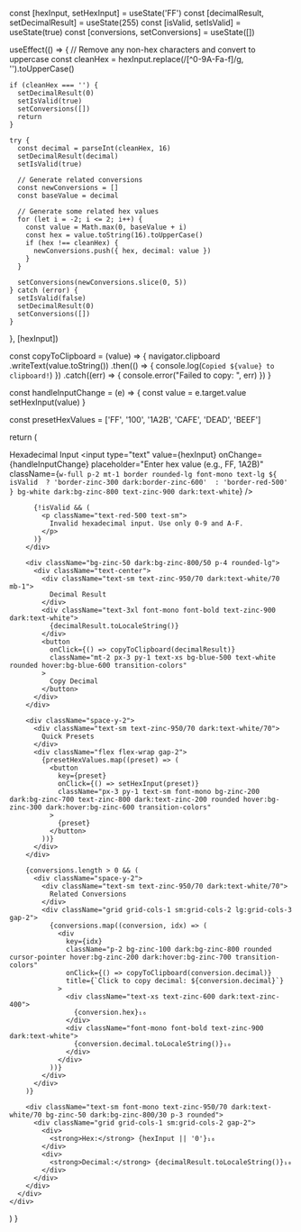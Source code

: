   const [hexInput, setHexInput] = useState('FF')
  const [decimalResult, setDecimalResult] = useState(255)
  const [isValid, setIsValid] = useState(true)
  const [conversions, setConversions] = useState([])

  useEffect(() => {
    // Remove any non-hex characters and convert to uppercase
    const cleanHex = hexInput.replace(/[^0-9A-Fa-f]/g, '').toUpperCase()
    
    if (cleanHex === '') {
      setDecimalResult(0)
      setIsValid(true)
      setConversions([])
      return
    }

    try {
      const decimal = parseInt(cleanHex, 16)
      setDecimalResult(decimal)
      setIsValid(true)
      
      // Generate related conversions
      const newConversions = []
      const baseValue = decimal
      
      // Generate some related hex values
      for (let i = -2; i <= 2; i++) {
        const value = Math.max(0, baseValue + i)
        const hex = value.toString(16).toUpperCase()
        if (hex !== cleanHex) {
          newConversions.push({ hex, decimal: value })
        }
      }
      
      setConversions(newConversions.slice(0, 5))
    } catch (error) {
      setIsValid(false)
      setDecimalResult(0)
      setConversions([])
    }
  }, [hexInput])

  const copyToClipboard = (value) => {
    navigator.clipboard
      .writeText(value.toString())
      .then(() => {
        console.log(`Copied ${value} to clipboard!`)
      })
      .catch((err) => {
        console.error("Failed to copy: ", err)
      })
  }

  const handleInputChange = (e) => {
    const value = e.target.value
    setHexInput(value)
  }

  const presetHexValues = ['FF', '100', '1A2B', 'CAFE', 'DEAD', 'BEEF']

  return (
    <div className="p-4 border dark:border-zinc-950/80 rounded-xl not-prose">
      <div className="space-y-4">
        <div className="space-y-2">
          <label className="block text-sm text-zinc-950/70 dark:text-white/70">
            Hexadecimal Input
            <input
              type="text"
              value={hexInput}
              onChange={handleInputChange}
              placeholder="Enter hex value (e.g., FF, 1A2B)"
              className={`w-full p-2 mt-1 border rounded-lg font-mono text-lg ${
                isValid 
                  ? 'border-zinc-300 dark:border-zinc-600' 
                  : 'border-red-500'
              } bg-white dark:bg-zinc-800 text-zinc-900 dark:text-white`}
            />
          </label>
          
          {!isValid && (
            <p className="text-red-500 text-sm">
              Invalid hexadecimal input. Use only 0-9 and A-F.
            </p>
          )}
        </div>

        <div className="bg-zinc-50 dark:bg-zinc-800/50 p-4 rounded-lg">
          <div className="text-center">
            <div className="text-sm text-zinc-950/70 dark:text-white/70 mb-1">
              Decimal Result
            </div>
            <div className="text-3xl font-mono font-bold text-zinc-900 dark:text-white">
              {decimalResult.toLocaleString()}
            </div>
            <button
              onClick={() => copyToClipboard(decimalResult)}
              className="mt-2 px-3 py-1 text-xs bg-blue-500 text-white rounded hover:bg-blue-600 transition-colors"
            >
              Copy Decimal
            </button>
          </div>
        </div>

        <div className="space-y-2">
          <div className="text-sm text-zinc-950/70 dark:text-white/70">
            Quick Presets
          </div>
          <div className="flex flex-wrap gap-2">
            {presetHexValues.map((preset) => (
              <button
                key={preset}
                onClick={() => setHexInput(preset)}
                className="px-3 py-1 text-sm font-mono bg-zinc-200 dark:bg-zinc-700 text-zinc-800 dark:text-zinc-200 rounded hover:bg-zinc-300 dark:hover:bg-zinc-600 transition-colors"
              >
                {preset}
              </button>
            ))}
          </div>
        </div>

        {conversions.length > 0 && (
          <div className="space-y-2">
            <div className="text-sm text-zinc-950/70 dark:text-white/70">
              Related Conversions
            </div>
            <div className="grid grid-cols-1 sm:grid-cols-2 lg:grid-cols-3 gap-2">
              {conversions.map((conversion, idx) => (
                <div
                  key={idx}
                  className="p-2 bg-zinc-100 dark:bg-zinc-800 rounded cursor-pointer hover:bg-zinc-200 dark:hover:bg-zinc-700 transition-colors"
                  onClick={() => copyToClipboard(conversion.decimal)}
                  title={`Click to copy decimal: ${conversion.decimal}`}
                >
                  <div className="text-xs text-zinc-600 dark:text-zinc-400">
                    {conversion.hex}₁₆
                  </div>
                  <div className="font-mono font-bold text-zinc-900 dark:text-white">
                    {conversion.decimal.toLocaleString()}₁₀
                  </div>
                </div>
              ))}
            </div>
          </div>
        )}

        <div className="text-sm font-mono text-zinc-950/70 dark:text-white/70 bg-zinc-50 dark:bg-zinc-800/30 p-3 rounded">
          <div className="grid grid-cols-1 sm:grid-cols-2 gap-2">
            <div>
              <strong>Hex:</strong> {hexInput || '0'}₁₆
            </div>
            <div>
              <strong>Decimal:</strong> {decimalResult.toLocaleString()}₁₀
            </div>
          </div>
        </div>
      </div>
    </div>
  )
}
